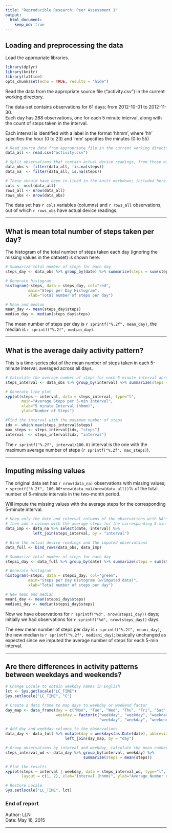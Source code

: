 ```yaml
---
title: "Reproducible Research: Peer Assessment 1"
output: 
  html_document:
    keep_md: true
---
```


## Loading and preprocessing the data

Load the appropriate libraries.

```r
library(dplyr)
library(knitr)
library(lattice)
opts_chunk$set(echo = TRUE, results = "hide")
```

Read the data from the appropriate source file ("activity.csv") in the current working directory.  

The data-set contains observations for 61 days; from 2012-10-01 to 2012-11-30.  
Each day has 288 observations, one for each 5 minute interval, along with the count of steps taken in the interval.  

Each interval is identified with a label in the format 'hhmm', where 'hh' specifies the hour (0 to 23) and 'mm' specifies the minutes (0 to 55)

```r
# Read source data from appropriate file in the current working directory
data_all <- read.csv("activity.csv")

# Split observations that contain actual device readings, from those with missing data
data_obs <- filter(data_all, !is.na(steps))
data_na  <- filter(data_all, is.na(steps))

# These should have been in-lined in the knitr markdown; included here for clarity.
cols <- ncol(data_all)
rows_all <- nrow(data_all)
rows_obs <- nrow(data_obs)
```

The data set has `r cols` variables (columns) and `r rows_all` observations, out of which `r rows_obs` have actual device readings.

*****

## What is mean total number of steps taken per day?

The histogram of the total number of steps taken each day (ignoring the missing values in the dataset) is shown here:

```r
# Summarize total number of steps for each day
steps_day <- data_obs %>% group_by(date) %>% summarize(steps = sum(steps))

# Generate histogram
histogram(~steps, data = steps_day, col="red", 
          main="Steps per Day Histogram",
          xlab="Total number of steps per day")

# Mean and median
mean_day <- mean(steps_day$steps)
median_day <- median(steps_day$steps)
```

The mean number of steps per day is `r sprintf("%.2f", mean_day)`, the median is `r sprintf("%.2f", median_day)`.

*****

## What is the average daily activity pattern?

This is a time-series plot of the mean number of steps taken
in each 5-minute interval, averaged across all days.

```r
# Calculate the average number of steps for each 5-minute interval across all days
steps_interval <- data_obs %>% group_by(interval) %>% summarize(steps = mean(steps))

# Generate line plot 
xyplot(steps ~ interval, data = steps_interval, type="l",
       main="Average Steps per 5-min Interval",
       xlab="5 minute Interval (hhmm)",
       ylab="Number of Steps")

#Find the interval with the maximum number of steps
idx <- which.max(steps_interval$steps)
max_steps <- steps_interval[idx, "steps"]
interval  <- steps_interval[idx, "interval"]
```

The `r sprintf("%.2f", interval/100.0)` interval is the one with the maximum average number of steps (`r sprintf("%.2f", max_steps)`).

*****

## Imputing missing values


The original data set has `r nrow(data_na)` observations with missing values; `r sprintf("%.2f", 100.00*nrow(data_na)/nrow(data_all))`% of the total number of 5-minute intervals in the two-month period.  

Will impute the missing values with the average steps for the corresponding 5-minute interval.

```r
# Keep only the date and interval columns of the observations with NA's,
# then add a column with the average steps for the corresponding 5-min interval 
data_imp <- data_na %>% select(date, interval) %>%
            left_join(steps_interval, by = "interval")

# Bind the actual device readings and the imputed observations
data_full <- bind_rows(data_obs, data_imp)

# Summarize total number of steps for each day
stepsi_day <- data_full %>% group_by(date) %>% summarize(steps = sum(steps))

# Generate histogram
histogram(~steps, data = stepsi_day, col="green",
          main="Steps per Day Histogram (w/imputed data)",
          xlab="Total number of steps per day")

# New mean and median
meani_day <- mean(stepsi_day$steps)
mediani_day <- median(stepsi_day$steps)
```

Now we have observations for `r sprintf("%d", nrow(stepsi_day))` days; initially we had observations for `r sprintf("%d", nrow(steps_day))` days.

The new mean number of steps per day is `r sprintf("%.2f", meani_day)`, the new median is `r sprintf("%.2f", mediani_day)`;
basically unchanged as expected since we imputed the average number of steps for each 5-min interval.

*****

## Are there differences in activity patterns between weekdays and weekends?


```r
# Change Locale to obtain weekday names in English
lct <- Sys.getlocale("LC_TIME")
Sys.setlocale("LC_TIME", "C")

# Create a data frame to map days to weekday or weekend factor
day_map <- data_frame(day = c("Mon", "Tue", "Wed", "Thu", "Fri", "Sat", "Sun"),
                      weekday = factor(c("weekday", "weekday", "weekday",
                                         "weekday", "weekday", "weekend", "weekend")))

# Add day and weekday columns to the observations
data_day <- data_full %>% mutate(day = weekdays(as.Date(date), abbreviate=TRUE)) %>%
                          left_join(day_map, by = "day")

# Group observations by interval and weekday, calculate the mean number of steps
steps_interval_wd <- data_day %>% group_by(interval, weekday) %>%
                                  summarize(steps = mean(steps))

# Plot the results
xyplot(steps ~ interval | weekday, data = steps_interval_wd, type="l",
       layout = c(1, 2), xlab="Interval (hhmm)", ylab="Average Number of Steps")

# Restore Locale
Sys.setlocale("LC_TIME", lct)
```

### End of report
Author: LLN  
Date: May 16, 2015  

*****
